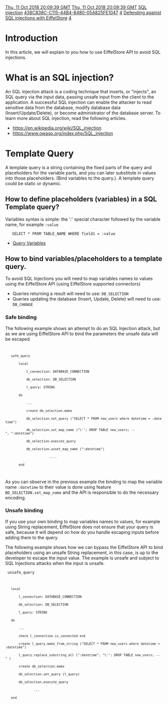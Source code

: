 [[Property:modification_date|Thu, 11 Oct 2018 20:09:39 GMT]]
[[Property:publication_date|Thu, 11 Oct 2018 20:09:39 GMT]]
[[Property:link_title|SQL injection]]
[[Property:uuid|438C838C-C115-44B4-8480-05A825FE1047]]
[[Property:weight|4]]
[[Property:title|Defending against SQL injections with EiffelStore]]
[[Property:weight|4]]


= Introduction =
In this article, we will explain to you how to use EiffelStore API to avoid SQL injections.

= What is an SQL injection? =
An SQL injection attack is a coding technique that inserts, or "injects", an SQL query via the input data, passing unsafe input from the client to the application. A successful SQL injection can enable the attacker to read sensitive data from the database, modify database data (Insert/Update/Delete), or become administrator of the database server.  To learn more about SQL injection, read the following articles.

{{SeeAlso| To learn more about SQL injection, read the following articles. }}

* [https://en.wikipedia.org/wiki/SQL_injection https://en.wikipedia.org/wiki/SQL_injection]
* [https://www.owasp.org/index.php/SQL_injection https://www.owasp.org/index.php/SQL_injection]


= Template Query =
A template query is a string containing the fixed parts of the query and placeholders for the variable parts, and you can later substitute in values into those placeholders. (Bind variables to the query.). A template query could be static or dynamic.

{{Note|the way you bind variables to the query is quite important and it will define if your query is safe and avoid a SQL Injection attack.}}

== How to define placeholders (variables) in a SQL Template query? ==
Variables syntax is simple: the ':' special character followed by the variable name, for example <code>:value</code> 

   	<code>SELECT * FROM  TABLE_NAME WHERE field1 = :value</code>

{{SeeAlso| To learn more about EiffelStore query variables read the following article}}
* [https://www.eiffel.org/doc/solutions/Query%20variables Query Variables]

==How to bind variables/placeholders to a template query.==

To avoid SQL Injections you will need to map variables names to values using the EiffelStore API (using EiffelStore supported connectors)

* Queries returning a result will need to use: <code>DB_SELECTION</code>
* Queries updating the database (Insert, Update, Delete) will need to use: <code>DB_CHANGE</code>

=== Safe binding ===
The following example shows an attempt to do an SQL Injection attack, but as we are using EiffelStore API to bind the parameters the unsafe data will be escaped.

<code>
	safe_query
		local
			l_connection: DATABASE_CONNECTION
			db_selection: DB_SELECTION
			l_query: STRING
		do
			...	
			create db_selection.make
			db_selection.set_query ("SELECT * FROM new_users where datetime = :datetime")
			db_selection.set_map_name ("\''; DROP TABLE new_users; --", ":datetime")
			db_selection.execute_query
			db_selection.unset_map_name (":datetime")
                        ....
		end
</code>

As you can observe in the previous example the binding to map the variable name <code>:datetime</code> to their value is done using feature <code> BD_SELECTION.set_map_name</code> and the API is responsible to do the necessary encoding.

=== Unsafe binding ===
If you use your own binding to map variables names to values, for example using String replacement, EiffelStore does not ensure that your query is safe, because it will depend on how do you handle escaping inputs before adding them to the query.

The following example shows how we can bypass the EiffelStore API to bind placeholders using an unsafe String replacement, in this case, is up to the developer to escape the input value. The example is unsafe and subject to SQL Injections attacks when the input is unsafe.

<code>
unsafe_query
	local
		l_connection: DATABASE_CONNECTION
		db_selection: DB_SELECTION
		l_query: STRING
	do
		...
		check l_connection.is_connected end
		create l_query.make_from_string ("SELECT * FROM new_users where datetime = :datetime")
		l_query.replace_substring_all (":datetime", "\''; DROP TABLE new_users; --" )
		create db_selection.make
		db_selection.set_query (l_query)
		db_selection.execute_query
                ...
	end
</code>

